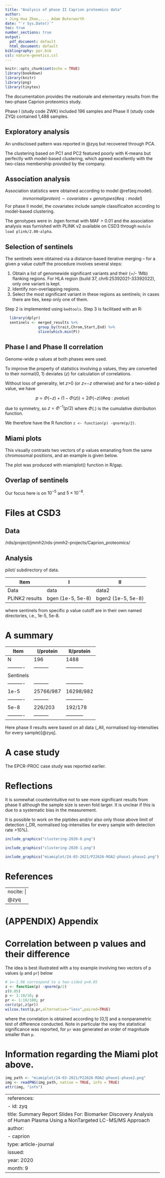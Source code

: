 ```yaml
---
title: "Analysis of phase II Caprion proteomics data"
author:
- Jing Hua Zhao,..., Adam Buterworth
date: "`r Sys.Date()`"
toc: true
number_sections: true
output:
  pdf_document: default
  html_document: default
bibliography: ppr.bib
csl: nature-genetics.csl
---
```


```r
knitr::opts_chunk$set(echo = TRUE)
library(bookdown)
library(knitr)
library(png)
library(tinytex)
```

The documentation provides the reationale and elementary results from the two-phase Caprion proteomics study.

Phase I (study code ZWK) included 196 samples and Phase II (study code ZYQ) contained 1,488 samples.

## Exploratory analysis

An undisclosed pattern was reported in @zyq but recovered through PCA.

The clustering based on PC1 and PC2 featured poorly with K-means but perfectly with model-based clustering, which 
agreed excellently with the two-class membership provided by the company.

## Association analysis

Association statistics were obtained according to model \@ref(eq:model).
$$
\begin{equation}
invnormal(protein) \sim covariates + genotypes (\#eq:model)
\end{equation}
$$
For phase II model, the covariates include sample classificaiton according to model-based clustering.

The genotypes were in .bgen format with MAF > 0.01 and the association analysis was furnished with PLINK v2 available on CSD3 through `module load plink/2.00-alpha`.

## Selection of sentinels

The sentinels were obtained via a distance-based iterative merging -- for a given p value cutoff the procedure involves several steps:

1. Obtain a list of genomewide significant variants and their (+/- 1Mb) flanking regions. For HLA region (build 37, chr6:25392021-33392022), only one variant is kept.
2. Identify non-overlapping regions.
3. Select the most significant variant in these regions as sentinels; in cases there are ties, keep only one of them.

Step 2 is implemented using `bedtools`. Step 3 is facilitaed with an R:

```r
  library(dplyr)
  sentinels <- merged_results %>%
               group_by(trait,Chrom,Start,End) %>%
               slice(which.min(P))
```

## Phase I and Phase II correlation

Genome-wide p values at both phases were used.

To improve the property of statistics involving p values, they are converted to their normal(0, 1) deviates ($z$) for calculation of correlations.

Without loss of generality, let $z$>0 (or $z$=$-z$ otherwise) and for a two-sided p value, we have 

$$\begin{equation}
p=\Phi(-z)+(1-\Phi(z)) = 2\Phi(-z) (\#eq:pvalue)
\end{equation}$$

due to symmetry, so $z=\Phi^{-1}(p/2)$ where $\Phi(.)$ is the cumulative distribution function.

We therefore have the R function `z <- function(p) -qnorm(p/2)`.

## Miami plots

This visually contrasts two vectors of p values emanating from the same chromosomal positions, and an example is given below.

The plot was produced with miamiplot() function in R/gap.

## Overlap of sentinels

Our focus here is on $10^{-5}$ and $5 \times 10^{-8}$.

# Files at CSD3

## Data

/rds/project/jmmh2/rds-jmmh2-projects/Caprion_proteomics/

## Analysis

pilot/ subdirectory of data.

Item           | I                   | II
---------------|---------------------|-------------------
Data           | data                | data2
PLINK2 results | bgen (1e-5, 5e-8)   | bgen2 (1e-5, 5e-8)

where sentinels from specific p value cutoff are in their own named directories, i.e., 1e-5, 5e-8.

# A summary

Item      |I/protein| II/protein
----------|---------|-----------
N         | 196     | 1488
----------|---------|-----------
Sentinels |
----------|---------|-----------
1e-5      |25766/987| 16298/982
----------|---------|-----------
5e-8      |226/203  | 192/178
----------|---------|-----------

Here phase II results were based on all data (_All, normalised log-intensities for every sample)[@zyq].

# A case study

The EPCR-PROC case study was reported earlier.

# Reflections

It is somewhat counterintuitive not to see more significant results from phase II although the sample size is seven fold larger. It is unclear if this is due to a systematic bias in the measurement.

It is possible to work on the piptides and/or also only those above limit of detection (_DR, normalised log-intensities for every sample with detection rate >10%).

```r
include_graphics("clustering-2020-0.png")
```

```r
include_graphics("clustering-2020-1.png")
```

```r
include_graphics("miamiplot/24-03-2021/P22626-ROA2-phase1-phase2.png")
```

# References

<div id="refs"></div>

---
nocite: |
@zyq
---

# (APPENDIX) Appendix {-}

# Correlation between p values and their difference

The idea is best illustrated with a toy example involving two vectors of p values (`p` and `pr`) below

```r
# z=-1.96 correspond to a two-sided p=0.05
z <- function(p) -qnorm(p/2)
z(0.05)
p <- 1:10/10; p
pr <- 1:10/100; pr
cor(z(p),z(pr))
wilcox.test(p,pr,alternative="less",paired=TRUE)
```
where the correlation is obtained according to [0,1] and a nonparametric test of difference conducted. Note in particular the way the statistical significance was reported, for `pr` was generated an order of magnitude smaller than `p`.

# Information regarding the Miami plot above.

```r
img_path <- "miamiplot/24-03-2021/P22626-ROA2-phase1-phase2.png"
img <- readPNG(img_path, native = TRUE, info = TRUE)
attr(img, "info")
```
---
references:
- id: zyq
  title: Summary Report Slides For: Biomarker Discovery Analysis of Human Plasma Using a NonTargeted LC-MS/MS Approach
  author:
  - caprion
  type: article-journal
  issued:
    year: 2020
    month: 9
---
